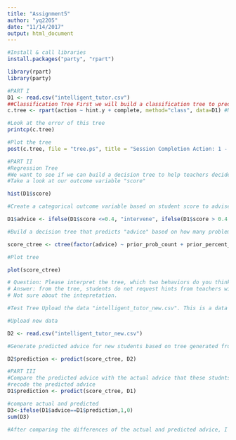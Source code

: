 ```yaml
---
title: "Assignment5"
author: "yq2205"
date: "11/14/2017"
output: html_document
---
```


```r
#Install & call libraries
install.packages("party", "rpart")

library(rpart)
library(party)
```
```r
#PART I
D1 <- read.csv("intelligent_tutor.csv")
##Classification Tree First we will build a classification tree to predict which students ask a teacher for help, which start a new session, or which give up, based on whether or not the student completed a session (D1$complete) and whether or not they asked for hints (D1$hint.y).
c.tree <- rpart(action ~ hint.y + complete, method="class", data=D1) #Notice the standard R notion for a formula X ~ Y

#Look at the error of this tree
printcp(c.tree)

#Plot the tree
post(c.tree, file = "tree.ps", title = "Session Completion Action: 1 - Ask teacher, 2 - Start new session, 3 - Give up")
```
```r
#PART II
#Regression Tree
#We want to see if we can build a decision tree to help teachers decide which students to follow up with, based on students' performance in Assistments. We will create three groups ("teacher should intervene", "teacher should monitor student progress" and "no action") based on students' previous use of the system and how many hints they use. To do this we will be building a decision tree using the "party" package. The party package builds decision trees based on a set of statistical stopping rules.
#Take a look at our outcome variable "score"

hist(D1$score)


```

```r
#Create a categorical outcome variable based on student score to advise the teacher using an "ifelse" statement

D1$advice <- ifelse(D1$score <=0.4, "intervene", ifelse(D1$score > 0.4 & D1$score <=0.8, "monitor", "no action"))
```
```r
#Build a decision tree that predicts "advice" based on how many problems students have answered before, the percentage of those problems they got correct and how many hints they required

score_ctree <- ctree(factor(advice) ~ prior_prob_count + prior_percent_correct + hints, D1)

```

```r
#Plot tree

plot(score_ctree)

# Question: Please interpret the tree, which two behaviors do you think the teacher should most closely pay attemtion to?
# Answer: from the tree, students do not request hints from teachers with lowerer prior correct percent should be paied the most attention.
# Not sure about the intepretation. 
```
```r
#Test Tree Upload the data "intelligent_tutor_new.csv". This is a data set of a differnt sample of students doing the same problems in the same system. We can use the tree we built for the previous data set to try to predict the "advice" we should give the teacher about these new students.

#Upload new data

D2 <- read.csv("intelligent_tutor_new.csv")

#Generate predicted advice for new students based on tree generated from old students

D2$prediction <- predict(score_ctree, D2)
```
```r
#PART III
#Compare the predicted advice with the actual advice that these studnts recieved. What is the difference between the observed and predicted results?
#recode the predicted advice
D1$prediction <- predict(score_ctree, D1)

```

```r
#compare actual and predicted
D3<-ifelse(D1$advice==D1$prediction,1,0)
sum(D3)

#After comparing the differences of the actual and predicted advice, I found 206 out of 378 observations are the same; in other words, around 46% of the prediction is wrong. 
```



